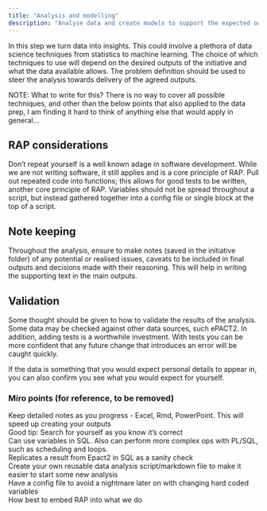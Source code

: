 ```yaml
---
title: "Analysis and modelling"
description: "Analyse data and create models to support the expected outputs"
---
```


In this step we turn data into insights. This could involve a plethora of data science techniques from statistics to machine learning. The choice of which techniques to use will depend on the desired outputs of the initiative and what the data available allows. The problem definition should be used to steer the analysis towards delivery of the agreed outputs.

NOTE: What to write for this? There is no way to cover all possible techniques, and other than the below points that also applied to the data prep, I am finding it hard to think of anything else that would apply in general...

## RAP considerations

Don't repeat yourself is a well known adage in software development. While we are not writing software, it still applies and is a core principle of RAP. Pull out repeated code into functions; this allows for good tests to be written, another core principle of RAP. Variables should not be spread throughout a script, but instead gathered together into a config file or single block at the top of a script. 

## Note keeping

Throughout the analysis, ensure to make notes (saved in the initiative folder) of any potential or realised issues, caveats to be included in final outputs and decisions made with their reasoning. This will help in writing the supporting text in the main outputs.

## Validation

Some thought should be given to how to validate the results of the analysis. Some data may be checked against other data sources, such ePACT2. In addition, adding tests is a worthwhile investment. With tests you can be more confident that any future change that introduces an error will be caught quickly.

If the data is something that you would expect personal details to appear in, you can also confirm you see what you would expect for yourself.

### Miro points (for reference, to be removed)

Keep detailed notes as you progress - Excel, Rmd, PowerPoint. This will speed up creating your outputs  
Good tip: Search for yourself as you know it's correct  
Can use variables in SQL. Also can perform more complex ops with PL/SQL, such as scheduling and loops.  
Replicates a result from Epact2 in SQL as a sanity check  
Create your own reusable data analysis script/markdown file to make it easier to start some new analysis  
Have a config file to avoid a nightmare later on with changing hard coded variables  
How best to embed RAP into what we do  
